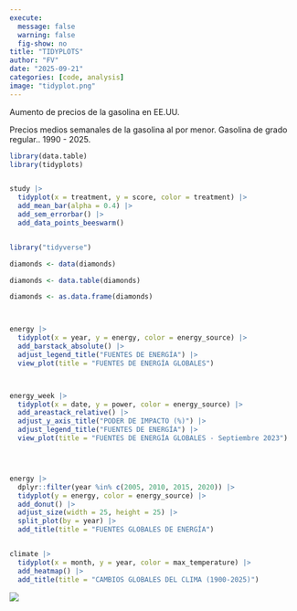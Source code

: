 ```yaml
---
execute:
  message: false
  warning: false
  fig-show: no
title: "TIDYPLOTS"
author: "FV"
date: "2025-09-21"
categories: [code, analysis]
image: "tidyplot.png"
---
```



Aumento de precios de la gasolina en EE.UU.


Precios medios semanales de la gasolina al por menor. Gasolina de grado regular.. 1990 - 2025.


```r



library(data.table)
library(tidyplots)


study |> 
  tidyplot(x = treatment, y = score, color = treatment) |> 
  add_mean_bar(alpha = 0.4) |> 
  add_sem_errorbar() |> 
  add_data_points_beeswarm() 


library("tidyverse")

diamonds <- data(diamonds)

diamonds <- data.table(diamonds)

diamonds <- as.data.frame(diamonds)



energy |> 
  tidyplot(x = year, y = energy, color = energy_source) |> 
  add_barstack_absolute() |> 
  adjust_legend_title("FUENTES DE ENERGÍA") |> 
  view_plot(title = "FUENTES DE ENERGÍA GLOBALES")



energy_week |> 
  tidyplot(x = date, y = power, color = energy_source) |> 
  add_areastack_relative() |> 
  adjust_y_axis_title("PODER DE IMPACTO (%)") |>
  adjust_legend_title("FUENTES DE ENERGÍA") |> 
  view_plot(title = "FUENTES DE ENERGÍA GLOBALES - Septiembre 2023")




energy |> 
  dplyr::filter(year %in% c(2005, 2010, 2015, 2020)) |> 
  tidyplot(y = energy, color = energy_source) |> 
  add_donut() |> 
  adjust_size(width = 25, height = 25) |>
  split_plot(by = year) |>
  add_title(title = "FUENTES GLOBALES DE ENERGÍA")


climate |>
  tidyplot(x = month, y = year, color = max_temperature) |>
  add_heatmap() |>
  add_title(title = "CAMBIOS GLOBALES DEL CLIMA (1900-2025)")

```

![](oil1.png)
